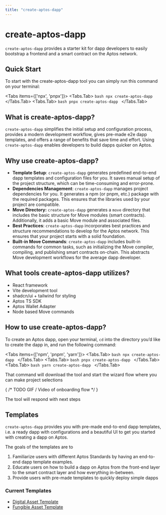 ```yaml
---
title: "create-aptos-dapp"
---
```


# create-aptos-dapp

`create-aptos-dapp` provides a starter kit for dapp developers to easily bootstrap a frontend and a smart contract on the Aptos network.

## Quick Start

To start with the create-aptos-dapp tool you can simply run this command on your terminal:


<Tabs items={['npx', 'pnpx']}>
  <Tabs.Tab>
    ```bash
    npx create-aptos-dapp
    ```
  </Tabs.Tab>
  <Tabs.Tab>
    ```bash
    pnpx create-aptos-dapp
    ```
  </Tabs.Tab>
</Tabs>

## **What is create-aptos-dapp?**

`create-aptos-dapp` simplifies the initial setup and configuration process, provides a modern development workflow, gives pre-made e2e dapp templates, and offers a range of benefits that save time and effort. Using `create-aptos-dapp` enables developers to build dapps quicker on Aptos.

## **Why use create-aptos-dapp?**

- **Template Setup**: `create-aptos-dapp` generates predefined end-to-end dapp templates and configuration files for you. It saves manual setup of the project structure, which can be time-consuming and error-prone.
- **Dependencies Management**: `create-aptos-dapp` manages project dependencies for you. It generates a npm (or pnpm, etc.) package with the required packages. This ensures that the libraries used by your project are compatible.
- **Move Directory:** `create-aptos-dapp` generates a `move` directory that includes the basic structure for Move modules (smart contracts). Additionally, it adds a basic Move module and associated files.
- **Best Practices**: `create-aptos-dapp` incorporates best practices and structure recommendations to develop for the Aptos network. This ensures that your project starts with a solid foundation.
- **Built-in Move Commands**: `create-aptos-dapp` includes built-in commands for common tasks, such as initializing the Move compiler, compiling, and publishing smart contracts on-chain. This abstracts Move development workflows for the average dapp developer.

## What tools create-aptos-dapp utilizes?

- React framework
- Vite development tool
- shadcn/ui + tailwind for styling
- Aptos TS SDK
- Aptos Wallet Adapter
- Node based Move commands

## How to use create-aptos-dapp?

To create an Aptos dapp, open your terminal, `cd` into the directory you’d like to create the dapp in, and run the following command:

<Tabs items={['npm', 'pnpm', 'yarn']}>
  <Tabs.Tab>
    ```bash
    npx create-aptos-dapp
    ```
  </Tabs.Tab>
  <Tabs.Tab>
    ```bash
    pnpx create-aptos-dapp
    ```
  </Tabs.Tab>
  <Tabs.Tab>
    ```bash
    yarn create-aptos-dapp
    ```
  </Tabs.Tab>
</Tabs>


That command will download the tool and start the wizard flow where you can make project selections

{ /* TODO GIF / Video of onboarding flow */ }

The tool will respond with next steps

## Templates

`create-aptos-dapp` provides you with pre-made end-to-end dapp templates, i.e. a ready dapp with configurations and a beautiful UI to get you started with creating a dapp on Aptos.

The goals of the templates are to

1. Familiarize users with different Aptos Standards by having an end-to-end dapp template examples.
2. Educate users on how to build a dapp on Aptos from the front-end layer to the smart contract layer and how everything in-between.
3. Provide users with pre-made templates to quickly deploy simple dapps

### Current Templates

- [Digital Asset Template](create-aptos-dapp/templates/digital-asset.mdx)
- [Fungible Asset Template](create-aptos-dapp/templates/fungible-asset.mdx)
